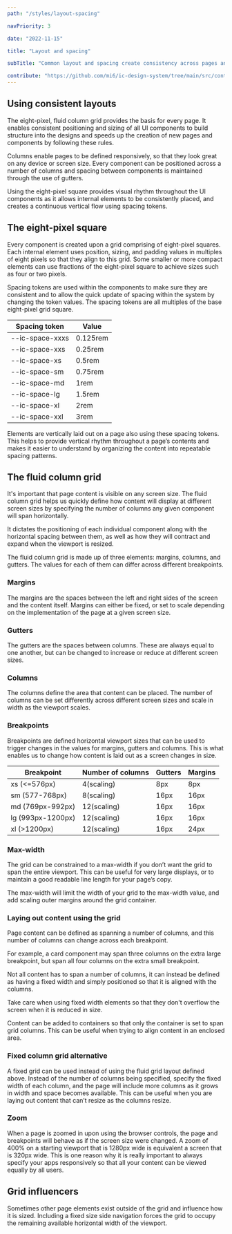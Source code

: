 ```yaml
---
path: "/styles/layout-spacing"

navPriority: 3

date: "2022-11-15"

title: "Layout and spacing"

subTitle: "Common layout and spacing create consistency across pages and enable the rapid creation of new pages."

contribute: "https://github.com/mi6/ic-design-system/tree/main/src/content/structured/styles/layout-spacing.mdx"
---
```



## Using consistent layouts

The eight-pixel, fluid column grid provides the basis for every page. It enables consistent positioning and sizing of all UI components to build structure into the designs and speeds up the creation of new pages and components by following these rules.

Columns enable pages to be defined responsively, so that they look great on any device or screen size. Every component can be positioned across a number of columns and spacing between components is maintained through the use of gutters.

Using the eight-pixel square provides visual rhythm throughout the UI components as it allows internal elements to be consistently placed, and creates a continuous vertical flow using spacing tokens.

## The eight-pixel square

Every component is created upon a grid comprising of eight-pixel squares. Each internal element uses position, sizing, and padding values in multiples of eight pixels so that they align to this grid. Some smaller or more compact elements can use fractions of the eight-pixel square to achieve sizes such as four or two pixels.

<DoDontCaution
  imageSrc={layoutSpacingFig1}
  imageAlt="Two short forms each with a select box, text area and secondary button. All components and their internal elements align to a visible eight-pixel grid."
  state="none"
  caption="Components are based upon an eight-pixel grid to help drive visual consistency between them."
/>

Spacing tokens are used within the components to make sure they are consistent and to allow the quick update of spacing within the system by changing the token values. The spacing tokens are all multiples of the base eight-pixel grid square.

| **Spacing token** | **Value** |
| ----------------- | --------- |
| --ic-space-xxxs   | 0.125rem  |
| --ic-space-xxs    | 0.25rem   |
| --ic-space-xs     | 0.5rem    |
| --ic-space-sm     | 0.75rem   |
| --ic-space-md     | 1rem      |
| --ic-space-lg     | 1.5rem    |
| --ic-space-xl     | 2rem      |
| --ic-space-xxl    | 3rem      |

Elements are vertically laid out on a page also using these spacing tokens. This helps to provide vertical rhythm throughout a page’s contents and makes it easier to understand by organizing the content into repeatable spacing patterns.

<DoDontCaution
  imageSrc={layoutSpacingFig2}
  imageAlt="Two examples of a text article with a heading, subtitle and some paragraphs of body copy. The first example has its elements aligned to the eight pixel grid creating vertical rhythm, whereas the second example’s elements don't align to the grid and seem uneven."
  state="none"
  caption="Align all elements to the vertical eight-pixel grid to create vertical rhythm. The example on the right does not align to the grid and seems uneven."
/>

## The fluid column grid

It's important that page content is visible on any screen size. The fluid column grid helps us quickly define how content will display at different screen sizes by specifying the number of columns any given component will span horizontally.

It dictates the positioning of each individual component along with the horizontal spacing between them, as well as how they will contract and expand when the viewport is resized.

The fluid column grid is made up of three elements: margins, columns, and gutters. The values for each of them can differ across different breakpoints.

<DoDontCaution
  imageSrc={layoutSpacingFig3}
  imageAlt="An example of a 12-column grid applied to a viewport showing margins on the left and right and gutters in between each column."
  state="none"
  caption="An example of a 12-column grid applied to a viewport showing margins on the left and right and gutters in between each column."
/>

### Margins

The margins are the spaces between the left and right sides of the screen and the content itself. Margins can either be fixed, or set to scale depending on the implementation of the page at a given screen size.

### Gutters

The gutters are the spaces between columns. These are always equal to one another, but can be changed to increase or reduce at different screen sizes.

### Columns

The columns define the area that content can be placed. The number of columns can be set differently across different screen sizes and scale in width as the viewport scales.

### Breakpoints

Breakpoints are defined horizontal viewport sizes that can be used to trigger changes in the values for margins, gutters and columns. This is what enables us to change how content is laid out as a screen changes in size.

| **Breakpoint**    | **Number of columns** | **Gutters** | **Margins** |
| ----------------- | --------------------- | ----------- | ----------- |
| xs (<=576px)      | 4(scaling)            | 8px         | 8px         |
| sm (577-768px)    | 8(scaling)            | 16px        | 16px        |
| md (769px-992px)  | 12(scaling)           | 16px        | 16px        |
| lg (993px-1200px) | 12(scaling)           | 16px        | 16px        |
| xl (>1200px)      | 12(scaling)           | 16px        | 24px        |

### Max-width

The grid can be constrained to a max-width if you don’t want the grid to span the entire viewport. This can be useful for very large displays, or to maintain a good readable line length for your page’s copy.

The max-width will limit the width of your grid to the max-width value, and add scaling outer margins around the grid container.

<DoDontCaution
  imageSrc={layoutSpacingFig4}
  imageAlt="An example of a viewport with a 12-column grid with a max-width set. Outer margins are applied on the left and right of the grid."
  state="none"
  caption="Set a max-width so that the column grid is constrained and outer margins are applied on the left and right of the viewport."
/>

### Laying out content using the grid

Page content can be defined as spanning a number of columns, and this number of columns can change across each breakpoint.

For example, a card component may span three columns on the extra large breakpoint, but span all four columns on the extra small breakpoint.

<DoDontCaution
  imageSrc={layoutSpacingFig5}
  imageAlt="An example showing lots of different pieces of content laid onto a 12-column grid. Different content spans different numbers of columns."
  state="none"
  caption="Lay out content by specifying how many columns it spans. Content can span different numbers of columns in order to achieve different layouts."
/>

Not all content has to span a number of columns, it can instead be defined as having a fixed width and simply positioned so that it is aligned with the columns.

Take care when using fixed width elements so that they don't overflow the screen when it is reduced in size.

Content can be added to containers so that only the container is set to span grid columns. This can be useful when trying to align content in an enclosed area.

<DoDontCaution
  imageSrc={layoutSpacingFig6}
  imageAlt="An example form titled ‘Coffee survey’  laid out on a 12-column gird. It has some text elements spanning all 12 columns, a select input that spans six columns, a text area that spans 12 columns and a container that is aligned to the left column but is sized to hug three buttons that it contains."
  state="none"
  caption="Group components into containers so that they can be positioned separately from the grid. Instead, the container is positioned to the grid, not the container’s contents."
/>

### Fixed column grid alternative

A fixed grid can be used instead of using the fluid grid layout defined above. Instead of the number of columns being specified, specify the fixed width of each column, and the page will include more columns as it grows in width and space becomes available. This can be useful when you are laying out content that can’t resize as the columns resize.

<DoDontCaution
  imageSrc={layoutSpacingFig7}
  imageAlt="Two examples of fixed column grids. One has a viewport width of 496px and displays six columns. The second has a viewport width of 336px and displays only four columns."
  state="none"
  caption="A fixed column grid includes different numbers of columns dependent on the viewport size. This is useful when you don't want content to resize."
/>

### Zoom

When a page is zoomed in upon using the browser controls, the page and breakpoints will behave as if the screen size were changed. A zoom of 400% on a starting viewport that is 1280px wide is equivalent a screen that is 320px wide. This is one reason why it is really important to always specify your apps responsively so that all your content can be viewed equally by all users.

## Grid influencers

Sometimes other page elements exist outside of the grid and influence how it is sized. Including a fixed size side navigation forces the grid to occupy the remaining available horizontal width of the viewport.

<DoDontCaution
  imageSrc={layoutSpacingFig8}
  imageAlt="An example of a viewport with a side navigation on the left-hand side and a 12-column grid filling the remaining space on the right."
  state="none"
  caption="Grid influencers, such as a fixed width side navigation, cause the grid to compress into the remaining available space."
/>
